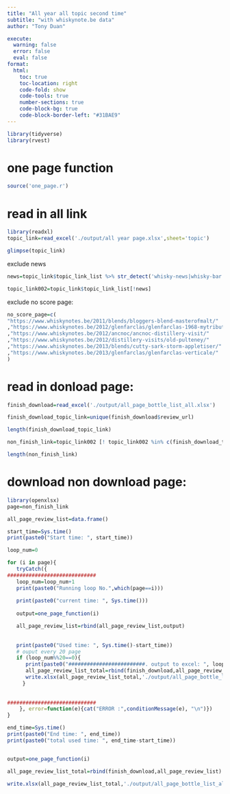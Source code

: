 ```yaml
---
title: "All year all topic second time"
subtitle: "with whiskynote.be data"
author: "Tony Duan"

execute:
  warning: false
  error: false
  eval: false
format:
  html:
    toc: true
    toc-location: right
    code-fold: show
    code-tools: true
    number-sections: true
    code-block-bg: true
    code-block-border-left: "#31BAE9"
---
```


```r
library(tidyverse)
library(rvest)
```

# one page function

```r
source('one_page.r')
```


# read in all link 

```r
library(readxl)
topic_link=read_excel('./output/all year page.xlsx',sheet='topic')
```

```r
glimpse(topic_link)
```

exclude news

```r
news=topic_link$topic_link_list %>% str_detect('whisky-news|whisky-bar')
```

```r
topic_link002=topic_link$topic_link_list[!news]

```

exclude no score page:

```r
no_score_page=c(
"https://www.whiskynotes.be/2011/blends/bloggers-blend-masterofmalt/"         
,"https://www.whiskynotes.be/2012/glenfarclas/glenfarclas-1968-mytribute-5241/"
,"https://www.whiskynotes.be/2012/ancnoc/ancnoc-distillery-visit/"             
,"https://www.whiskynotes.be/2012/distillery-visits/old-pulteney/"             
,"https://www.whiskynotes.be/2013/blends/cutty-sark-storm-appletiser/"         
,"https://www.whiskynotes.be/2013/glenfarclas/glenfarclas-verticale/"  
)
```


# read in donload page:

```r
finish_download=read_excel('./output/all_page_bottle_list_all.xlsx')
```


```r
finish_download_topic_link=unique(finish_download$review_url)
```


```r
length(finish_download_topic_link)
```


```r
non_finish_link=topic_link002 [! topic_link002 %in% c(finish_download_topic_link,no_score_page)]
```

```r
length(non_finish_link)
```


# download non download page:
```r

library(openxlsx)
page=non_finish_link

all_page_review_list=data.frame()

start_time=Sys.time()
print(paste0("Start time: ", start_time))

loop_num=0

for (i in page){
   tryCatch({
#############################     
   loop_num=loop_num+1
   print(paste0("Running loop No.",which(page==i)))
         
   print(paste0("current time: ", Sys.time()))
   
   output=one_page_function(i)

   all_page_review_list=rbind(all_page_review_list,output)
   
   
   print(paste0("Used time: ", Sys.time()-start_time))
   # ouput every 20 page
   if (loop_num%%20==0){
      print(paste0("#########################. output to excel: ", loop_num))
      all_page_review_list_total=rbind(finish_download,all_page_review_list)
      write.xlsx(all_page_review_list_total,'./output/all_page_bottle_list_all.xlsx')
     }
    
   
#############################        
    }, error=function(e){cat("ERROR :",conditionMessage(e), "\n")})
}

end_time=Sys.time()
print(paste0("End time: ", end_time))
print(paste0("total used time: ", end_time-start_time))


output=one_page_function(i)

all_page_review_list_total=rbind(finish_download,all_page_review_list)
   
write.xlsx(all_page_review_list_total,'./output/all_page_bottle_list_all.xlsx')
```

